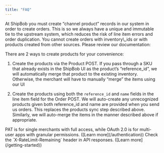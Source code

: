```yaml
---
title: "FAQ"
---
```




<Accordion title="Why can't I submit an order for a product that already exists in ShipBob's UI?" defaultOpen={false}>
  At ShipBob you must create “channel product” records in our system in order to create orders. This is so we always have a unique and immutable tie to the upstream system, which reduces the risk of line item errors and order duplication. You cannot create orders with inventory\_ids or with products created from other sources. Please review our documentation:

  There are 2 ways to create products for your convenience:

  1. Create the products via the Product POST. If you pass through a SKU that already exists in the ShipBob UI as the product’s “reference\_id”, we will automatically merge that product to the existing inventory. Otherwise, the merchant will have to manually “merge” the items using our UI

  2. Create the products using both the `reference_id` and `name` fields in the line item field for the Order POST. We will auto-create any unrecognized products given both reference\_id and name are provided when you send us orders. This replaces the products sync step described above. Similarly, we will auto-merge the items in the manner described above if appropriate.
</Accordion>

<Accordion title="What is the difference between PAT and OAuth 2.0?">
  PAT is for single merchants with full access, while OAuth 2.0 is for multi-user apps with granular permissions. ([Learn more](/authentication))
</Accordion>

<Accordion title="How do I track rate limits?">
  Check the `X-RateLimit-Remaining` header in API responses. ([Learn more](/getting-started))
</Accordion>